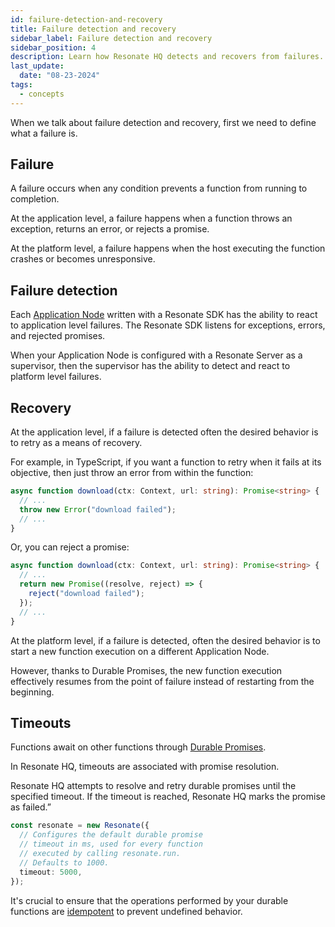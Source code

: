 ```yaml
---
id: failure-detection-and-recovery
title: Failure detection and recovery
sidebar_label: Failure detection and recovery
sidebar_position: 4
description: Learn how Resonate HQ detects and recovers from failures.
last_update:
  date: "08-23-2024"
tags:
  - concepts
---
```


When we talk about failure detection and recovery, first we need to define what a failure is.

## Failure

A failure occurs when any condition prevents a function from running to completion.

At the application level, a failure happens when a function throws an exception, returns an error, or rejects a promise.

At the platform level, a failure happens when the host executing the function crashes or becomes unresponsive.

## Failure detection

Each [Application Node](/concepts/application-node) written with a Resonate SDK has the ability to react to application level failures.
The Resonate SDK listens for exceptions, errors, and rejected promises.

When your Application Node is configured with a Resonate Server as a supervisor, then the supervisor has the ability to detect and react to platform level failures.

## Recovery

At the application level, if a failure is detected often the desired behavior is to retry as a means of recovery.

For example, in TypeScript, if you want a function to retry when it fails at its objective, then just throw an error from within the function:

```typescript
async function download(ctx: Context, url: string): Promise<string> {
  // ...
  throw new Error("download failed");
  // ...
}
```

Or, you can reject a promise:

```typescript
async function download(ctx: Context, url: string): Promise<string> {
  // ...
  return new Promise((resolve, reject) => {
    reject("download failed");
  });
  // ...
}
```

At the platform level, if a failure is detected, often the desired behavior is to start a new function execution on a different Application Node.

However, thanks to Durable Promises, the new function execution effectively resumes from the point of failure instead of restarting from the beginning.

## Timeouts

Functions await on other functions through [Durable Promises](/concepts/durable-promise).

In Resonate HQ, timeouts are associated with promise resolution.

Resonate HQ attempts to resolve and retry durable promises until the specified timeout.
If the timeout is reached, Resonate HQ marks the promise as failed.”

```ts
const resonate = new Resonate({
  // Configures the default durable promise
  // timeout in ms, used for every function
  // executed by calling resonate.run.
  // Defaults to 1000.
  timeout: 5000,
});
```

It's crucial to ensure that the operations performed by your durable functions are [idempotent](https://blog.bitsrc.io/design-an-idempotent-api-in-2024-d4a3cf8d8bf2) to prevent undefined behavior.
